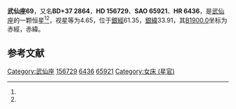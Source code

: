 {{Starbox begin
| name = 武仙座69
}}
{{Starbox observe
| epoch = [[J2000.0|J2000.0]]
| constell = [[武仙座|武仙座]]<ref name=SIMBAD>{{cite web
 | url=http://simbad.u-strasbg.fr/simbad/sim-id?Ident=HR+6436
 | title=Pulsating variable Star
 | publisher=Centre de Données astronomiques de Strasbourg
 | work=SIMBAD
 | accessdate=2012-07-13
 | archive-date=2016-03-17
 | archive-url=https://web.archive.org/web/20160317195517/http://simbad.u-strasbg.fr/simbad/sim-id?Ident=HR+6436
 | dead-url=no
 }}</ref><ref name=DATA>{{cite web
 | url=http://vizier.u-strasbg.fr/viz-bin/VizieR-5?-out.add=.&-source=5050&-corr=PK=HR&-out.max=9999&HR=6436
 | title=VizieR Detailed Page
 | accessdate=2012-07-13
 | archive-date=2016-03-05
 | archive-url=https://web.archive.org/web/20160305231012/http://vizier.u-strasbg.fr/viz-bin/VizieR-5?-out.add=.&-source=5050&-corr=PK=HR&-out.max=9999&HR=6436
 | dead-url=no
 }}</ref>
| 星官 = 
| ra = {{RA|17|17|40.3}}<ref name=SIMBAD /><ref name=DATA />
| dec = {{DEC|+37|17|30}}<ref name=SIMBAD /><ref name=DATA />
| appmag_v = 4.65<ref name=SIMBAD /><ref name=DATA />
}}
{{Starbox character
| class = A2V<ref name=SIMBAD /><ref name=DATA />
| b-v = 0.05<ref name=SIMBAD /><ref name=DATA />
| u-b = -0.03<ref name=SIMBAD /><ref name=DATA />
| r-i = 0<ref name=SIMBAD /><ref name=DATA />
| variable = 
}}
{{Starbox astrometry
| radial_v = -0.03
| prop_mo_ra = -10
| parallax = 0.018
| p_error = 
}}
{{Starbox catalog
| names =BD+37 2864，[[SAO星表|SAO]] 65921，[[HD星表|HD]] 156729，[[HR星表|HR]] 6436}}
{{Starbox reference |Simbad=HR+6436}}
{{Starbox end}}

'''武仙座69'''，又名'''BD+37 2864'''，'''HD 156729'''、'''SAO 65921'''、'''HR 6436'''，是[[武仙座|武仙座]]的一颗恒星<ref name=SIMBAD /><ref name=DATA />，视星等为4.65，位于[[銀道座標系|銀經]]61.35，[[銀道座標系|銀緯]]33.91，其[[B1900.0|B1900.0]]坐标为赤經{{RA|17|14|13.3}}，赤緯{{DEC|+37|33.91|46}}。

== 参考文献 ==
{{reflist}}

{{star-stub}}

{{武仙座恒星}}
[[Category:武仙座|Category:武仙座]]
[[Category:HD和HDE天體|156729]]
[[Category:HR天體|6436]]
[[Category:SAO天體|65921]]
[[Category:女床_(星官)|Category:女床 (星官)]]
